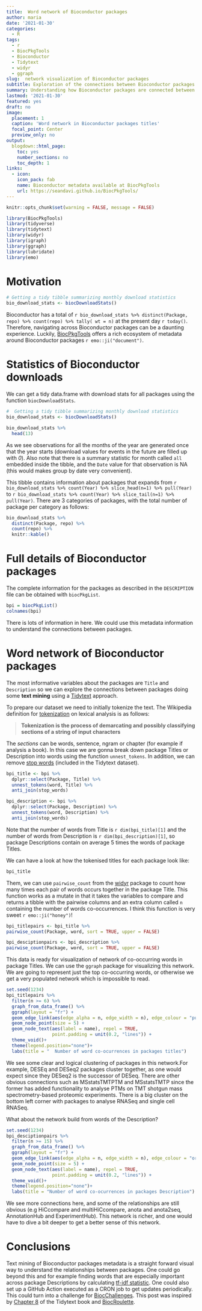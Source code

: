 ```yaml
---
title:  Word network of Bioconductor packages 
author: maria
date: '2021-01-30'
categories:
  - R
tags:
  - r
  - BiocPkgTools
  - Bioconductor
  - Tidytext
  - widyr
  - ggraph
slug:  network visualization of Bioconductor packages 
subtitle: Exploration of the connections between Bioconductor packages
summary: Understanding how Bioconductor packages are connected between each other using metadata.
lastmod: '2021-01-30'
featured: yes
draft: no
image:
  placement: 1
  caption: 'Word network in Bioconductor packages titles'
  focal_point: Center
  preview_only: no
output:
  blogdown::html_page:
    toc: yes
    number_sections: no
    toc_depth: 1
links:
  - icon: 
    icon_pack: fab
    name: Bioconductor metadata available at BiocPkgTools 
    url: https://seandavi.github.io/BiocPkgTools/
---
```


```r
knitr::opts_chunk$set(warning = FALSE, message = FALSE)
```

```r
library(BiocPkgTools)
library(tidyverse)
library(tidytext)
library(widyr)
library(igraph)
library(ggraph)
library(lubridate)
library(emo)
```

# Motivation 

```r
# Getting a tidy tibble summarizing monthly download statistics 
bio_download_stats <- biocDownloadStats()
```
Bioconductor has a total of `r bio_download_stats %>% distinct(Package, repo) %>% count(repo) %>% tally( wt = n)` at the present day `r today()`.  Therefore, navigating across Bioconductor packages can be a daunting experience. Luckily, [BiocPkgTools](https://seandavi.github.io/BiocPkgTools/) offers a rich ecosystem of metadata around Bioconductor packages `r emo::ji("document")`. 

# Statistics of Bioconductor downloads

We can get a tidy data.frame with download stats for all packages using the function `biocDownloadStats`. 
```r
#  Getting a tidy tibble summarizing monthly download statistics 
bio_download_stats <- biocDownloadStats()
```

```r
bio_download_stats %>% 
  head(13)
```
As we see observations for all the months of the year are generated once that the year starts (download values for events in the future are filled up with _0_). Also note that there is a summary statistic for month called `all` embedded inside the tibble, and the `Date` value for that observation is NA (this would makes group by date very convenient).

This tibble contains information about packages that expands from `r bio_download_stats %>% count(Year) %>% slice_head(n=1) %>% pull(Year)` to  `r bio_download_stats %>% count(Year) %>% slice_tail(n=1) %>% pull(Year)`. There are 3 categories of packages, with the total number of package per category as follows:

```r
bio_download_stats %>% 
  distinct(Package, repo) %>%
  count(repo) %>%
  knitr::kable()
```

# Full details of Bioconductor packages 

The complete information for the packages as described in the `DESCRIPTION` file can be obtained with `biocPkgList`.
```r
bpi = biocPkgList()
colnames(bpi)
```
There is lots of information in here. We could use this metadata information to understand the connections between packages.

# Word network of Bioconductor packages

The most informative variables about the packages are `Title` and `Description` so we can explore the connections between packages doing some **text mining** using a [Tidytext](https://www.tidytextmining.com/index.html) approach. 

To prepare our dataset we need to initially tokenize the text. The Wikipedia definition for [tokenization](https://en.wikipedia.org/wiki/Lexical_analysis#Tokenization) on lexical analysis is as follows: 
 
> __Tokenization is the process of demarcating and possibly classifying sections of a string of input characters__

The _sections_ can be words, sentence, ngram or chapter (for example if analysis a book). In this case we are gonna break down package Titles or Description into words using the function `unnest_tokens`. 
In addition, we can remove [stop words](https://en.wikipedia.org/wiki/Stop_word) (included in the Tidytext dataset).

```r
bpi_title <- bpi %>% 
  dplyr::select(Package, Title) %>%
  unnest_tokens(word, Title) %>% 
  anti_join(stop_words)

bpi_description <- bpi %>%
  dplyr::select(Package, Description) %>%
  unnest_tokens(word, Description) %>%
  anti_join(stop_words)
```

Note that the number of words from Title is `r dim(bpi_title)[1]` and the number
of words from Description is `r dim(bpi_description)[1]`, so package Descriptions
contain on average 5 times the words of package Titles.

We can have a look at how the tokenised titles for each package look like:
```r
bpi_title
```

Them, we can use `pairwise_count` from the [widyr](https://cran.r-project.org/web/packages/widyr/vignettes/intro.html) package to count how many times each pair of words occurs together in the package Title. This function works as a mutate in that it takes the variables to compare and returns a tibble with the pairwise columns and an extra column called `n` containing the number of words co-occurrences. I think this function is very sweet `r emo::ji("honey")`!


```r
bpi_titlepairs <- bpi_title %>%
pairwise_count(Package, word, sort = TRUE, upper = FALSE)

bpi_desciptionpairs <- bpi_description %>%
pairwise_count(Package, word, sort = TRUE, upper = FALSE)
```

This data is ready for visualization of network of co-occurring words in package Titles. We can use the `ggraph` package for visualizing this network. We are going to represent just the top co-occurring words, or otherwise we get a very populated network which is impossible to read. 


```r
set.seed(1234)
bpi_titlepairs %>%
  filter(n >= 6) %>%
  graph_from_data_frame() %>%
  ggraph(layout = "fr") +
  geom_edge_link(aes(edge_alpha = n, edge_width = n), edge_colour = "purple") +
  geom_node_point(size = 5) +
  geom_node_text(aes(label = name), repel = TRUE, 
                 point.padding = unit(0.2, "lines")) +
  theme_void()+
  theme(legend.position="none")+
  labs(title = "  Number of word co-ocurrences in packages titles")

```

We see some clear and logical clustering of packages in this network.For example, DESEq and DESeq2 packages cluster together, as one would expect since they DESeq2 is the successor of DESeq. There are other obvious connections such as MSstatsTMTPTM and MSstatsTMTP since the former has added functionality to analyse PTMs on TMT shotgun mass spectrometry-based proteomic experiments.
There is a big cluster on the bottom left corner with packages to analyse RNASeq and single cell RNASeq.

What about the network build from words of the Description?

```r
set.seed(1234)
bpi_desciptionpairs %>%
  filter(n >= 15) %>%
  graph_from_data_frame() %>%
  ggraph(layout = "fr") +
  geom_edge_link(aes(edge_alpha = n, edge_width = n), edge_colour = "orange") +
  geom_node_point(size = 5) +
  geom_node_text(aes(label = name), repel = TRUE, 
                 point.padding = unit(0.2, "lines")) +
  theme_void()+
  theme(legend.position="none")+
  labs(title = "Number of word co-ocurrences in packages Description")
```
We see more connections here, and some of the relationships are still obvious (e.g HiCcompare and multiHiCcompare, anota and anota2seq, AnnotationHub and ExperimentHub). This network is richer, and one would have to dive a bit deeper to get a better sense of this network.


# Conclusions
Text mining of Bioconductor packages metadata is a straight forward visual way to understand the relationships between packages. One could go beyond this and for example finding words that are
especially important across package Descriptions by calculating [tf-idf statistic](https://www.tidytextmining.com/tfidf.html#tfidf). One could also set up a GitHub Action executed as a CRON job to get updates periodically. This could turn into a challenge for [BiocChallenges](https://kevinrue.github.io/BiocChallenges/index.html). This post was inspired by [Chapter 8](https://www.tidytextmining.com/nasa.html) of the Tidytext book and [BiocRoulette](https://kevinrue.github.io/post/biocpkgtools/). 



